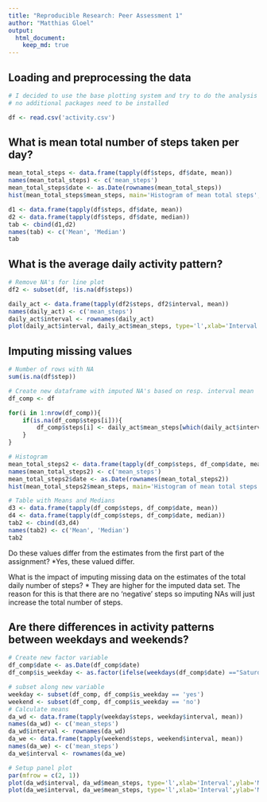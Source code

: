```yaml
---
title: "Reproducible Research: Peer Assessment 1"
author: "Matthias Gloel"
output: 
  html_document:
    keep_md: true
---
```



## Loading and preprocessing the data

```r
# I decided to use the base plotting system and try to do the analysis with R core functions so that
# no additional packages need to be installed

df <- read.csv('activity.csv')
````


## What is mean total number of steps taken per day?

```r
mean_total_steps <- data.frame(tapply(df$steps, df$date, mean))
names(mean_total_steps) <- c('mean_steps')
mean_total_steps$date <- as.Date(rownames(mean_total_steps))
hist(mean_total_steps$mean_steps, main='Histogram of mean total steps', xlab="Mean Total Steps",col="red", ylim=c(0,20))

d1 <- data.frame(tapply(df$steps, df$date, mean))
d2 <- data.frame(tapply(df$steps, df$date, median))
tab <- cbind(d1,d2)
names(tab) <- c('Mean', 'Median')
tab
````

## What is the average daily activity pattern?

```r
# Remove NA's for line plot
df2 <- subset(df, !is.na(df$steps))

daily_act <- data.frame(tapply(df2$steps, df2$interval, mean))
names(daily_act) <- c('mean_steps')
daily_act$interval <- rownames(daily_act)
plot(daily_act$interval, daily_act$mean_steps, type='l',xlab='Interval',ylab='Mean steps', main='Daily Activity Pattern')

````

## Imputing missing values

```r
# Number of rows with NA
sum(is.na(df$step))

# Create new dataframe with imputed NA's based on resp. interval mean
df_comp <- df

for(i in 1:nrow(df_comp)){
    if(is.na(df_comp$steps[i])){  
        df_comp$steps[i] <- daily_act$mean_steps[which(daily_act$interval == df_comp$interval[i])][1]
    }
}

# Histogram
mean_total_steps2 <- data.frame(tapply(df_comp$steps, df_comp$date, mean))
names(mean_total_steps2) <- c('mean_steps')
mean_total_steps2$date <- as.Date(rownames(mean_total_steps2))
hist(mean_total_steps2$mean_steps, main='Histogram of mean total steps (NA imputed)', xlab="Mean Total Steps",col="green", ylim=c(0,30))

# Table with Means and Medians
d3 <- data.frame(tapply(df_comp$steps, df_comp$date, mean))
d4 <- data.frame(tapply(df_comp$steps, df_comp$date, median))
tab2 <- cbind(d3,d4)
names(tab2) <- c('Mean', 'Median')
tab2
````

Do these values differ from the estimates from the first part of the assignment? 
*Yes, these valued differ. 

What is the impact of imputing missing data on the estimates of the total daily number of steps?
* They are higher for the imputed data set. The reason for this is that there are no 'negative' steps so imputing NAs will just increase the total number of steps.


## Are there differences in activity patterns between weekdays and weekends?

```r
# Create new factor variable
df_comp$date <- as.Date(df_comp$date)
df_comp$is_weekday <- as.factor(ifelse(weekdays(df_comp$date) =="Saturday" | weekdays(df_comp$date) =="Saturday",'no','yes'))

# subset along new variable
weekday <- subset(df_comp, df_comp$is_weekday == 'yes')
weekend <- subset(df_comp, df_comp$is_weekday == 'no')
# Calculate means
da_wd <- data.frame(tapply(weekday$steps, weekday$interval, mean))
names(da_wd) <- c('mean_steps')
da_wd$interval <- rownames(da_wd)
da_we <- data.frame(tapply(weekend$steps, weekend$interval, mean))
names(da_we) <- c('mean_steps')
da_we$interval <- rownames(da_we)

# Setup panel plot 
par(mfrow = c(2, 1))
plot(da_wd$interval, da_wd$mean_steps, type='l',xlab='Interval',ylab='Mean steps', main='Weekday')
plot(da_we$interval, da_we$mean_steps, type='l',xlab='Interval',ylab='Mean steps', main='Weekend')


````
